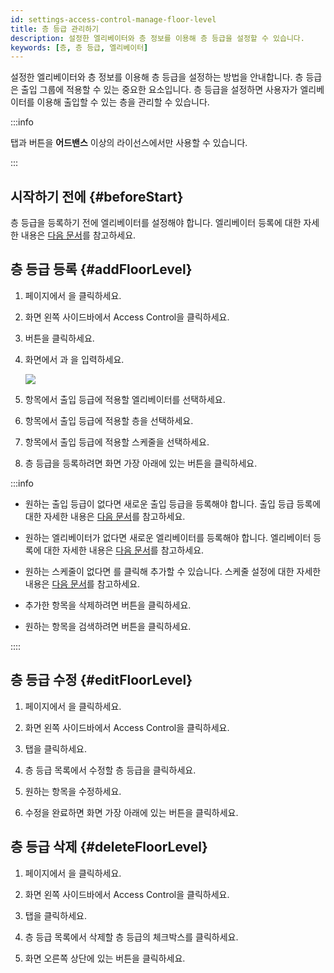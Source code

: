 ```yaml
---
id: settings-access-control-manage-floor-level
title: 층 등급 관리하기
description: 설정한 엘리베이터와 층 정보를 이용해 층 등급을 설정할 수 있습니다.
keywords: [층, 층 등급, 엘리베이터]
---
```


설정한 엘리베이터와 층 정보를 이용해 층 등급을 설정하는 방법을 안내합니다. 층 등급은 출입 그룹에 적용할 수 있는 중요한 요소입니다. 층 등급을 설정하면 사용자가 엘리베이터를 이용해 출입할 수 있는 층을 관리할 수 있습니다.

:::info

<Cmd sid='ag.floorLevel.title' product='2' /> 탭과 <Cmd sid='ac.al.main.addFloorlevel.button' product='2' /> 버튼을 **어드밴스** 이상의 라이선스에서만 사용할 수 있습니다.

:::


## 시작하기 전에 {#beforeStart}

층 등급을 등록하기 전에 엘리베이터를 설정해야 합니다. 엘리베이터 등록에 대한 자세한 내용은 [다음 문서](settings-elevators-add)를 참고하세요.


## 층 등급 등록 {#addFloorLevel}

1. <Cmd sid='shell.header.launcher' /> 페이지에서 <Cmd sid='shell.header.setting' />을 클릭하세요.

1. 화면 왼쪽 사이드바에서 <Cmd>Access Control</Cmd>을 클릭하세요.

1. <Cmd sid='ac.al.main.addFloorlevel.button' product='2' /> 버튼을 클릭하세요.

1. <Cmd sid='ac.al.addFloorlevel.top' product='2' /> 화면에서 <Cmd sid='common.name' product='2' />과 <Cmd sid='common.description' product='2' />을 입력하세요.

    <Image src='/img/biostarx-settings-add-access-floor-level.png' />

1. <Cmd sid='ac.al.list.column.elevator' product='2' /> 항목에서 출입 등급에 적용할 엘리베이터를 선택하세요.

1. <Cmd sid='ac.al.list.column.floorName' product='2' /> 항목에서 출입 등급에 적용할 층을 선택하세요.

1. <Cmd sid='common.schedule' product='2' /> 항목에서 출입 등급에 적용할 스케줄을 선택하세요.

1. 층 등급을 등록하려면 화면 가장 아래에 있는 <Cmd sid='button.apply' product='2' /> 버튼을 클릭하세요.

:::info

* 원하는 출입 등급이 없다면 새로운 출입 등급을 등록해야 합니다. 출입 등급 등록에 대한 자세한 내용은 [다음 문서](settings-access-control-manage-access-level)를 참고하세요.

* 원하는 엘리베이터가 없다면 새로운 엘리베이터를 등록해야 합니다. 엘리베이터 등록에 대한 자세한 내용은 [다음 문서](settings-elevators-add)를 참고하세요.

* 원하는 스케줄이 없다면 <Cmd sid='button.plusAddSchedule' product='2' />를 클릭해 추가할 수 있습니다. 스케줄 설정에 대한 자세한 내용은 [다음 문서](settings-schedule)를 참고하세요.

* 추가한 항목을 삭제하려면 <IcTrash2 /> 버튼을 클릭하세요.

* 원하는 항목을 검색하려면 <IcSearch /> 버튼을 클릭하세요.

::::


## 층 등급 수정 {#editFloorLevel}

1. <Cmd sid='shell.header.launcher' /> 페이지에서 <Cmd sid='shell.header.setting' />을 클릭하세요.

1. 화면 왼쪽 사이드바에서 <Cmd>Access Control</Cmd>을 클릭하세요.

1. <Cmd sid='ag.floorLevel.title' product='2' /> 탭을 클릭하세요.

1. 층 등급 목록에서 수정할 층 등급을 클릭하세요.

1. 원하는 항목을 수정하세요.

1. 수정을 완료하면 화면 가장 아래에 있는 <Cmd sid='button.apply' product='2' /> 버튼을 클릭하세요.


## 층 등급 삭제 {#deleteFloorLevel}

1. <Cmd sid='shell.header.launcher' /> 페이지에서 <Cmd sid='shell.header.setting' />을 클릭하세요.

1. 화면 왼쪽 사이드바에서 <Cmd>Access Control</Cmd>을 클릭하세요.

1. <Cmd sid='ag.floorLevel.title' product='2' /> 탭을 클릭하세요.

1. 층 등급 목록에서 삭제할 층 등급의 체크박스를 클릭하세요.

1. 화면 오른쪽 상단에 있는 <Cmd sid='ac.al.main.deleteFloorlevel.button' product='2' /> 버튼을 클릭하세요.